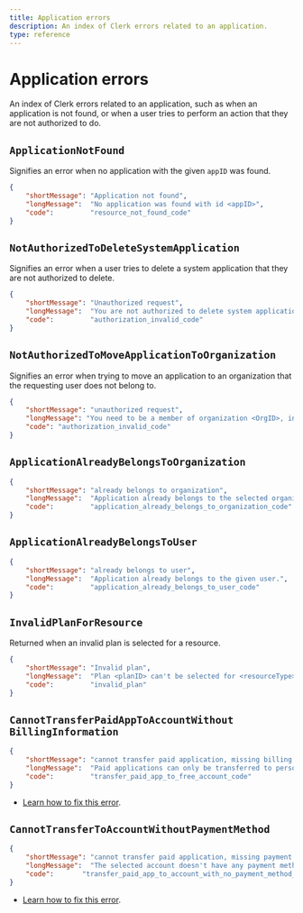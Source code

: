 ```yaml
---
title: Application errors
description: An index of Clerk errors related to an application.
type: reference
---
```


# Application errors 

An index of Clerk errors related to an application, such as when an application is not found, or when a user tries to perform an action that they are not authorized to do.

## `ApplicationNotFound`

Signifies an error when no application with the given `appID` was found.

```json
{
    "shortMessage": "Application not found",
    "longMessage":  "No application was found with id <appID>",
    "code":         "resource_not_found_code"
}
```

## <code>NotAuthorizedToDelete<wbr/>SystemApplication</code>

Signifies an error when a user tries to delete a system application that they are not authorized to delete.

```json 
{
    "shortMessage": "Unauthorized request",
    "longMessage":  "You are not authorized to delete system application <applicationID>",
    "code":         "authorization_invalid_code"
}
```

## <code>NotAuthorizedToMove<wbr/>ApplicationToOrganization</code>

Signifies an error when trying to move an application to an organization that the requesting user does not belong to.

```json 
{
    "shortMessage": "unauthorized request",
    "longMessage": "You need to be a member of organization <OrgID>, in order to move application <AppID>.",
    "code": "authorization_invalid_code"
}
```

## <code>ApplicationAlready<wbr/>BelongsToOrganization</code>

```json 
{
    "shortMessage": "already belongs to organization",
    "longMessage":  "Application already belongs to the selected organization.",
    "code":         "application_already_belongs_to_organization_code"
}
```

## <code>ApplicationAlready<wbr/>BelongsToUser</code>

```json 
{
    "shortMessage": "already belongs to user",
    "longMessage":  "Application already belongs to the given user.",
    "code":         "application_already_belongs_to_user_code"
}
```

## `InvalidPlanForResource`

Returned when an invalid plan is selected for a resource.

```json 
{
    "shortMessage": "Invalid plan",
    "longMessage":  "Plan <planID> can't be selected for <resourceType> <resourceID>", 
    "code":         "invalid_plan"
}
```

## <code>CannotTransferPaidApp<wbr/>ToAccountWithout<wbr/>BillingInformation</code>

```json 
{
    "shortMessage": "cannot transfer paid application, missing billing info",
    "longMessage":  "Paid applications can only be transferred to personal workspaces or organizations with billing info. Add the necessary billing info and try again.",
    "code":         "transfer_paid_app_to_free_account_code"
}
```

- [Learn how to fix this error](/docs/guides/transferring-your-app).

## <code>CannotTransferToAccount<wbr/>WithoutPaymentMethod</code>

```json 
{
    "shortMessage": "cannot transfer paid application, missing payment method",
    "longMessage":  "The selected account doesn't have any payment methods associated with it.",
    "code":       "transfer_paid_app_to_account_with_no_payment_method_code"
}
```

- [Learn how to fix this error](/docs/guides/transferring-your-app).
